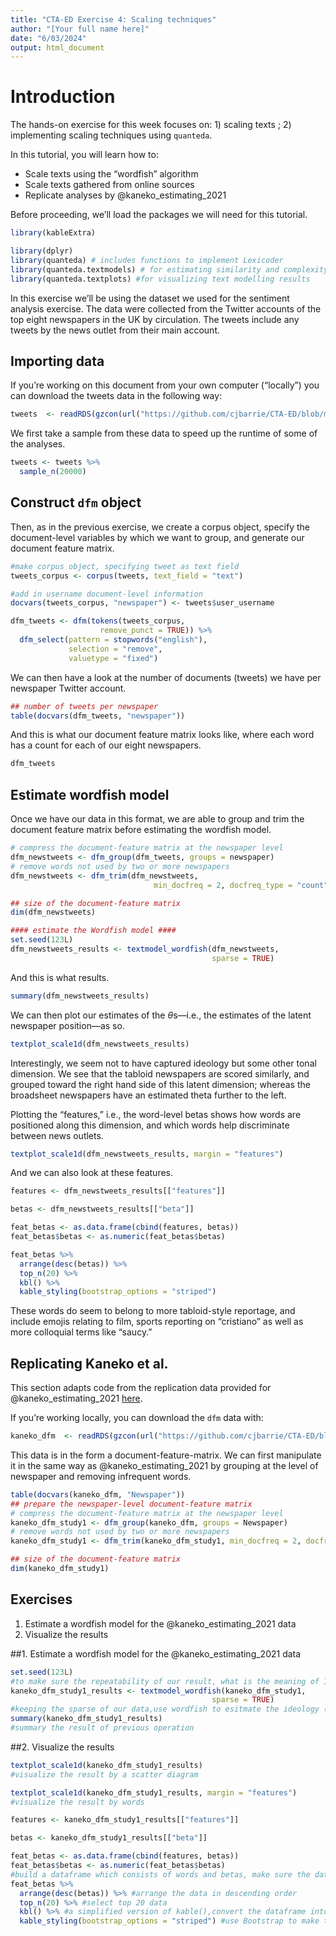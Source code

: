 ```yaml
---
title: "CTA-ED Exercise 4: Scaling techniques"
author: "[Your full name here]"
date: "6/03/2024"
output: html_document
---
```


# Introduction

The hands-on exercise for this week focuses on: 1) scaling texts ; 2) implementing scaling techniques using `quanteda`. 

In this tutorial, you will learn how to:
  
* Scale texts using the "wordfish" algorithm
* Scale texts gathered from online sources
* Replicate analyses by @kaneko_estimating_2021

Before proceeding, we'll load the packages we will need for this tutorial.

```r
library(kableExtra)
```

```r
library(dplyr)
library(quanteda) # includes functions to implement Lexicoder
library(quanteda.textmodels) # for estimating similarity and complexity measures
library(quanteda.textplots) #for visualizing text modelling results
```

In this exercise we'll be using the dataset we used for the sentiment analysis exercise. The data were collected from the Twitter accounts of the top eight newspapers in the UK by circulation. The tweets include any tweets by the news outlet from their main account. 

## Importing data

If you're working on this document from your own computer ("locally") you can download the tweets data in the following way:

```r
tweets  <- readRDS(gzcon(url("https://github.com/cjbarrie/CTA-ED/blob/main/data/sentanalysis/newstweets.rds?raw=true")))
```

We first take a sample from these data to speed up the runtime of some of the analyses. 

```r
tweets <- tweets %>%
  sample_n(20000)
```

## Construct `dfm` object

Then, as in the previous exercise, we create a corpus object, specify the document-level variables by which we want to group, and generate our document feature matrix. 

```r
#make corpus object, specifying tweet as text field
tweets_corpus <- corpus(tweets, text_field = "text")

#add in username document-level information
docvars(tweets_corpus, "newspaper") <- tweets$user_username

dfm_tweets <- dfm(tokens(tweets_corpus,
                    remove_punct = TRUE)) %>%
  dfm_select(pattern = stopwords("english"), 
             selection = "remove",
             valuetype = "fixed")
```

We can then have a look at the number of documents (tweets) we have per newspaper Twitter account. 

```r

## number of tweets per newspaper
table(docvars(dfm_tweets, "newspaper"))

```

And this is what our document feature matrix looks like, where each word has a count for each of our eight newspapers. 

```r

dfm_tweets

```

## Estimate wordfish model

Once we have our data in this format, we are able to group and trim the document feature matrix before estimating the wordfish model.

```r
# compress the document-feature matrix at the newspaper level
dfm_newstweets <- dfm_group(dfm_tweets, groups = newspaper)
# remove words not used by two or more newspapers
dfm_newstweets <- dfm_trim(dfm_newstweets, 
                                min_docfreq = 2, docfreq_type = "count")

## size of the document-feature matrix
dim(dfm_newstweets)

#### estimate the Wordfish model ####
set.seed(123L)
dfm_newstweets_results <- textmodel_wordfish(dfm_newstweets, 
                                             sparse = TRUE)

```

And this is what results.

```r
summary(dfm_newstweets_results)
```

We can then plot our estimates of the $\theta$s---i.e., the estimates of the latent newspaper position---as so.

```r
textplot_scale1d(dfm_newstweets_results)
```

Interestingly, we seem not to have captured ideology but some other tonal dimension. We see that the tabloid newspapers are scored similarly, and grouped toward the right hand side of this latent dimension; whereas the broadsheet newspapers have an estimated theta further to the left.

Plotting the "features," i.e., the word-level betas shows how words are positioned along this dimension, and which words help discriminate between news outlets.

```r

textplot_scale1d(dfm_newstweets_results, margin = "features")

```

And we can also look at these features.

```r

features <- dfm_newstweets_results[["features"]]

betas <- dfm_newstweets_results[["beta"]]

feat_betas <- as.data.frame(cbind(features, betas))
feat_betas$betas <- as.numeric(feat_betas$betas)

feat_betas %>%
  arrange(desc(betas)) %>%
  top_n(20) %>% 
  kbl() %>%
  kable_styling(bootstrap_options = "striped")

```

These words do seem to belong to more tabloid-style reportage, and include emojis relating to film, sports reporting on "cristiano" as well as more colloquial terms like "saucy."

## Replicating Kaneko et al.

This section adapts code from the replication data provided for @kaneko_estimating_2021 [here](https://dataverse.harvard.edu/dataset.xhtml?persistentId=doi:10.7910/DVN/EL3KYD). 


If you're working locally, you can download the `dfm` data with:

```r
kaneko_dfm  <- readRDS(gzcon(url("https://github.com/cjbarrie/CTA-ED/blob/main/data/wordscaling/study1_kaneko.rds?raw=true")))
```

This data is in the form a document-feature-matrix. We can first manipulate it in the same way as @kaneko_estimating_2021 by grouping at the level of newspaper and removing infrequent words.

```r
table(docvars(kaneko_dfm, "Newspaper"))
## prepare the newspaper-level document-feature matrix
# compress the document-feature matrix at the newspaper level
kaneko_dfm_study1 <- dfm_group(kaneko_dfm, groups = Newspaper)
# remove words not used by two or more newspapers
kaneko_dfm_study1 <- dfm_trim(kaneko_dfm_study1, min_docfreq = 2, docfreq_type = "count")

## size of the document-feature matrix
dim(kaneko_dfm_study1)
```

## Exercises

1. Estimate a wordfish model for the @kaneko_estimating_2021 data
2. Visualize the results

##1. Estimate a wordfish model for the @kaneko_estimating_2021 data
```r
set.seed(123L)
#to make sure the repeatability of our result, what is the meaning of 123L
kaneko_dfm_study1_results <- textmodel_wordfish(kaneko_dfm_study1, 
                                             sparse = TRUE)
#keeping the sparse of our data,use wordfish to esitmate the ideology (by quantification the frequency of words)
summary(kaneko_dfm_study1_results)
#summary the result of previous operation 
```
##2. Visualize the results
```r
textplot_scale1d(kaneko_dfm_study1_results)
#visualize the result by a scatter diagram
```
```r
textplot_scale1d(kaneko_dfm_study1_results, margin = "features")
#visualize the result by words
```
```r
features <- kaneko_dfm_study1_results[["features"]]

betas <- kaneko_dfm_study1_results[["beta"]]

feat_betas <- as.data.frame(cbind(features, betas))
feat_betas$betas <- as.numeric(feat_betas$betas)
#build a dataframe which consists of words and betas, make sure the data type of detas is numeric type
feat_betas %>%
  arrange(desc(betas)) %>% #arrange the data in descending order
  top_n(20) %>% #select top 20 data
  kbl() %>% #a simplified version of kable(),convert the dataframe into markdown
  kable_styling(bootstrap_options = "striped") #use Bootstrap to make the result more readable

```


